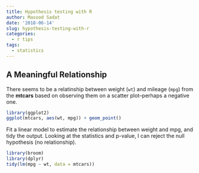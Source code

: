 ```yaml
---
title: Hypothesis testing with R
author: Masood Sadat
date: '2018-06-14'
slug: hypothesis-testing-with-r
categories:
  - r tips
tags:
  - statistics
---
```


## A Meaningful Relationship

There seems to be a relatinship between weight (`wt`) and mileage (`mpg`) from the **mtcars** based on observing them on a scatter plot--perhaps a negative one.

```r
library(ggplot2)
ggplot(mtcars, aes(wt, mpg)) + geom_point()
```

Fit a linear model to estimate the relationship between weight and mpg, and tidy the output. Looking at the statistics and p-value, I can reject the null hypothesis (no relationship).

```r
library(broom)
library(dplyr)
tidy(lm(mpg ~ wt, data = mtcars))
```

